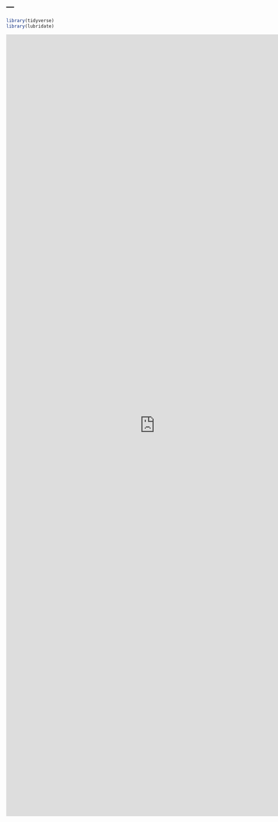 ---
---

```{r setup, include=FALSE}
library(tidyverse)
library(lubridate)
```


<embed src="https://williamhlee104.github.io/links/Lee_Resume.pdf" width="800px" height="2100px" />